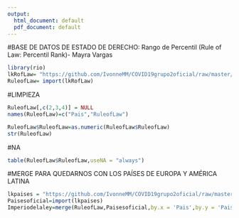 ```yaml
---
output:
  html_document: default
  pdf_document: default
---
```

#BASE DE DATOS DE ESTADO DE DERECHO: Rango de Percentil (Rule of Law: Percentil Rank)- Mayra Vargas
```r
library(rio)
lkRofLaw= "https://github.com/IvonneMM/COVID19grupo2oficial/raw/master/Data_From_Worldwide_Governance_Indicators_Rule%20of%20Law%20Percentile%20Rank.xlsx"
RuleofLaw= import(lkRofLaw)
```
#LIMPIEZA
```r
RuleofLaw[,c(2,3,4)] = NULL
names(RuleofLaw)=c("Pais","RuleofLaw")
```
```r
RuleofLaw$RuleofLaw=as.numeric(RuleofLaw$RuleofLaw)
str(RuleofLaw)
```
#NA
```r
table(RuleofLaw$RuleofLaw,useNA = "always")
```
#MERGE PARA QUEDARNOS CON LOS PAÍSES DE EUROPA Y AMÉRICA LATINA
```r
lkpaises = "https://github.com/IvonneMM/COVID19grupo2oficial/raw/master/America%20y%20Europa3%20(3)%20(1)%20(1)%20(6).xls"
Paisesoficial=import(lkpaises)
Imperiodelaley=merge(RuleofLaw,Paisesoficial,by.x = 'Pais',by.y = 'Pais')
```
